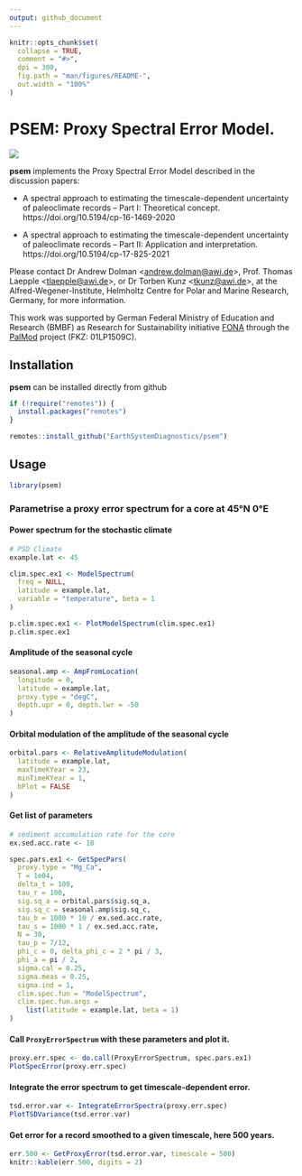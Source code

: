 ```yaml
---
output: github_document
---
```


<!-- README.md is generated from README.Rmd. Please edit that file -->

```r
knitr::opts_chunk$set(
  collapse = TRUE,
  comment = "#>",
  dpi = 300,
  fig.path = "man/figures/README-",
  out.width = "100%"
)
```

# PSEM: Proxy Spectral Error Model.


![](man/figures/PalMod_Logo_RGB.png)

**psem** implements the Proxy Spectral Error Model described in the discussion papers:

* A spectral approach to estimating the timescale-dependent uncertainty of paleoclimate records – Part I: Theoretical concept.
https://doi.org/10.5194/cp-16-1469-2020

* A spectral approach to estimating the timescale-dependent uncertainty of paleoclimate records – Part II: Application and interpretation.
https://doi.org/10.5194/cp-17-825-2021


Please contact Dr Andrew Dolman <<andrew.dolman@awi.de>>, Prof. Thomas Laepple <<tlaepple@awi.de>>, or Dr Torben Kunz <<tkunz@awi.de>>, at the Alfred-Wegener-Institute, Helmholtz Centre for Polar and Marine Research, Germany, for more information.


This work was supported by German Federal Ministry of Education and Research (BMBF) as Research for Sustainability initiative [FONA](https://www.fona.de/) through the [PalMod](https://www.palmod.de/) project (FKZ: 01LP1509C). 



## Installation 

**psem** can be installed directly from github

```r
if (!require("remotes")) {
  install.packages("remotes")
}

remotes::install_github("EarthSystemDiagnostics/psem")
```


## Usage

```r
library(psem)
```


### Parametrise a proxy error spectrum for a core at 45°N 0°E


#### Power spectrum for the stochastic climate

```r
# PSD Climate
example.lat <- 45

clim.spec.ex1 <- ModelSpectrum(
  freq = NULL,
  latitude = example.lat,
  variable = "temperature", beta = 1
)

p.clim.spec.ex1 <- PlotModelSpectrum(clim.spec.ex1)
p.clim.spec.ex1
```


#### Amplitude of the seasonal cycle

```r
seasonal.amp <- AmpFromLocation(
  longitude = 0,
  latitude = example.lat,
  proxy.type = "degC",
  depth.upr = 0, depth.lwr = -50
)
```

#### Orbital modulation of the amplitude of the seasonal cycle
```r
orbital.pars <- RelativeAmplitudeModulation(
  latitude = example.lat,
  maxTimeKYear = 23,
  minTimeKYear = 1,
  bPlot = FALSE
)
```

#### Get list of parameters

```r
# sediment accumulation rate for the core
ex.sed.acc.rate <- 10

spec.pars.ex1 <- GetSpecPars(
  proxy.type = "Mg_Ca",
  T = 1e04,
  delta_t = 100,
  tau_r = 100,
  sig.sq_a = orbital.pars$sig.sq_a,
  sig.sq_c = seasonal.amp$sig.sq_c,
  tau_b = 1000 * 10 / ex.sed.acc.rate,
  tau_s = 1000 * 1 / ex.sed.acc.rate,
  N = 30,
  tau_p = 7/12,
  phi_c = 0, delta_phi_c = 2 * pi / 3,
  phi_a = pi / 2,
  sigma.cal = 0.25,
  sigma.meas = 0.25,
  sigma.ind = 1,
  clim.spec.fun = "ModelSpectrum",
  clim.spec.fun.args =
    list(latitude = example.lat, beta = 1)
)
```

#### Call `ProxyErrorSpectrum` with these parameters and plot it.

```r
proxy.err.spec <- do.call(ProxyErrorSpectrum, spec.pars.ex1)
PlotSpecError(proxy.err.spec)
```

#### Integrate the error spectrum to get timescale-dependent error.

```r
tsd.error.var <- IntegrateErrorSpectra(proxy.err.spec)
PlotTSDVariance(tsd.error.var)
```

#### Get error for a record smoothed to a given timescale, here 500 years.

```r
err.500 <- GetProxyError(tsd.error.var, timescale = 500)
knitr::kable(err.500, digits = 2)
```


